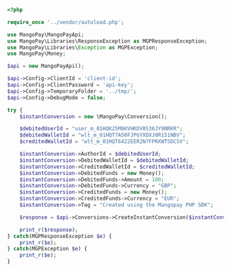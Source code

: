```php PHP 
<?php 

require_once '../vendor/autoload.php';

use MangoPay\MangoPayApi;
use MangoPay\Libraries\ResponseException as MGPResponseException;
use MangoPay\Libraries\Exception as MGPException;
use MangoPay\Money;

$api = new MangoPayApi();

$api->Config->ClientId = 'client-id';
$api->Config->ClientPassword = 'api-key';
$api->Config->TemporaryFolder = '../tmp/';
$api->Config->DebugMode = false;

try { 
    $instantConversion = new \MangoPay\Conversion();

    $debitedUserId = "user_m_01HQK25M6KVHKDV0S36JY9NRKR";
    $debitedWalletId = "wlt_m_01HQT7AS0FJPGYXDXJ0R151NBV";
    $creditedWalletId = "wlt_m_01HQT6422EER2N7FPRXWTSDCSV";

    $instantConversion->AuthorId = $debitedUserId;
    $instantConversion->DebitedWalletId = $debitedWalletId;
    $instantConversion->CreditedWalletId = $creditedWalletId;
    $instantConversion->DebitedFunds = new Money();
    $instantConversion->DebitedFunds->Amount = 100;
    $instantConversion->DebitedFunds->Currency = "GBP";
    $instantConversion->CreditedFunds = new Money();
    $instantConversion->CreditedFunds->Currency = "EUR";
    $instantConversion->Tag = "Created using the Mangopay PHP SDK";

    $response = $api->Conversions->CreateInstantConversion($instantConversion);

    print_r($response);
} catch(MGPResponseException $e) {
    print_r($e);
} catch(MGPException $e) {
    print_r($e);
}